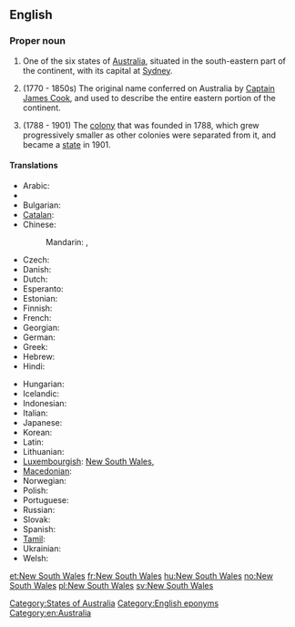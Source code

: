 {{wikipedia}}
==English==

===Proper noun===
{{en-proper noun|sg=[[new|New]] [[South]] [[Wales]]}}

# One of the six states of [[Australia]], situated in the south-eastern part of the continent, with its capital at [[Sydney]].
# {{historical}} (1770 - 1850s) The original name conferred on Australia by [[w:Captain James Cook|Captain James Cook]], and used to describe the entire eastern portion of the continent.
# {{historical}} (1788 - 1901) The [[colony]] that was founded in 1788, which grew progressively smaller as other colonies were separated from it, and became a [[state]] in 1901.

====Translations====
{{trans-top|one state of Australia}}
* Arabic: {{t|ar|نيوساوث ويلز|m|tr=nyuu sauth weilz|sc=Arab}}
* {{trreq|Armenian}}
* Bulgarian: {{t|bg|Нов Южен Уелс|m|tr=Nov Júžen Uéls|sc=Cyrl}}
* [[Catalan]]: {{t|ca|Nova Gal·les del Sud}}
* Chinese:
*: Mandarin: {{t|zh|新南威爾士|sc=Hani}}, {{t|zh|新南威尔士|tr=Xīn-Nán-Wēi'ěrshì|sc=Hani}}
* Czech: {{t-|cs|Nový Jižní Wales|m}}
* Danish: {{t-|da|New South Wales}}
* Dutch: {{t+|nl|Nieuw-Zuid-Wales}}
* Esperanto: {{t-|eo|Novsudkimrio|xs=Esperanto}}
* Estonian: {{t-|et|Uus-Lõuna-Wales}}
* Finnish: {{t+|fi|Uusi-Etelä-Wales}}
* French: {{t+|fr|Nouvelle-Galles du Sud}}
* Georgian: {{t-|ka|ახალი სამხრეთ უელსი|tr=axali samxret‘ uelsi|sc=Geor}}
* German: {{t-|de|New South Wales|n}}
* Greek: {{t|el|Νέα Νότια Ουαλία|f|tr=Néa Nόtia Ualía|sc=Grek}}
* Hebrew: {{t|he|ניו סאות' ויילס|sc=Hebr}}
* Hindi: {{t|hi|न्यू साउथ वेल्स|tr=n'yū sā'uth vels|sc=Deva}}
{{trans-mid}}
* Hungarian: {{t+|hu|Új-Dél-Wales}}
* Icelandic: {{t-|is|Nýja Suður Wales}}
* Indonesian: {{t-|id|New South Wales|xs=Indonesian}}
* Italian: {{t-|it|Nuovo Galles del Sud|m}}
* Japanese: {{t|ja|ニューサウスウェールズ|tr=Nyū-Sausu-Wēruzu|sc=Jpan}}
* Korean: {{t|ko|뉴사우스웨일스|tr=Nyu-Sauseu-Weilseu|sc=Kore}}
* Latin: {{t-|la|Nova Cambria Australis|f}}
* Lithuanian: {{t-|lt|Naujasis Pietų Velsas|xs=Lithuanian}}
* [[Luxembourgish]]: [[#Luxembourgish|New South Wales]], {{t|lb|New South Wales}}
* [[Macedonian]]: {{t|mk|Нов Јужен Велс|m|tr=Nov Júžen Véls}}
* Norwegian: {{t+|no|New South Wales}}
* Polish: {{t-|pl|Nowa Południowa Walia|f}}
* Portuguese: {{t-|pt|Nova Gales do Sul|f}}
* Russian: {{t|ru|Новый Южный Уэльс|m|tr=Nóvyj Júžnyj Uél's|sc=Cyrl}}
* Slovak: {{t-|sk|Nový Južný Wales|m}}
* Spanish: {{t-|es|Nueva Gales del Sur|f}}
* [[Tamil]]: {{t|ta|நியூ சவுத் வேல்ஸ்|sc=Taml}}
* Ukrainian: {{t|uk|Новий Південний Вельс|m|tr=Novýj Pivdénnyj Vel's|sc=Cyrl}}
* Welsh: {{t|cy|De Cymru Newydd}}
{{trans-bottom}}

[[Category:States of Australia]]
[[Category:English eponyms]]
[[Category:en:Australia]]

[[et:New South Wales]]
[[fr:New South Wales]]
[[hu:New South Wales]]
[[no:New South Wales]]
[[pl:New South Wales]]
[[sv:New South Wales]]